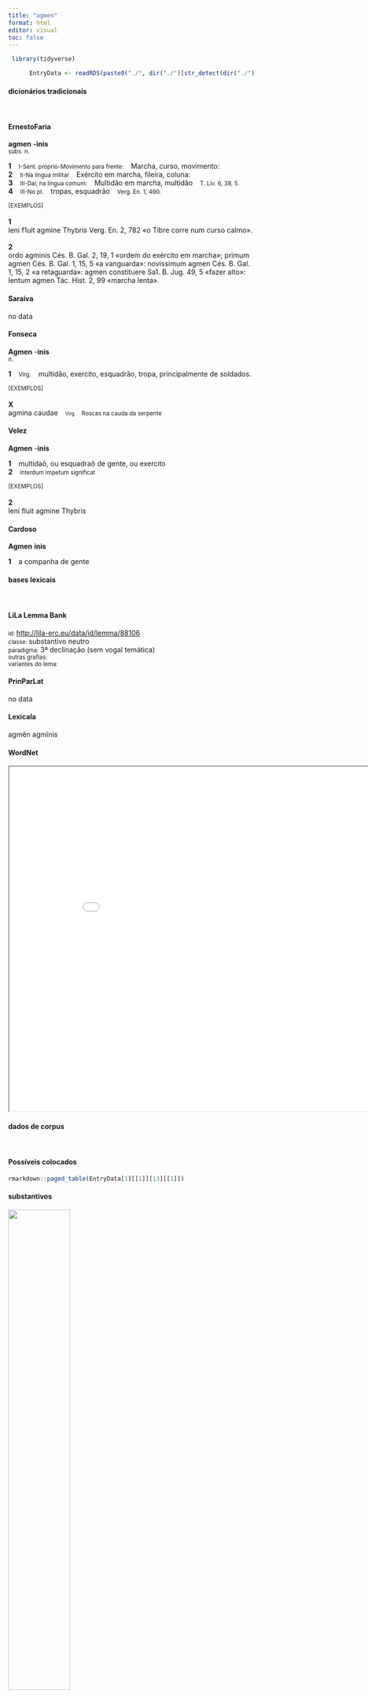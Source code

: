 ```yaml
---
title: "agmen"
format: html
editor: visual
toc: false
---
```



```r
 library(tidyverse) 

      EntryData <- readRDS(paste0("./", dir("./")[str_detect(dir("./"), "_xx97-103-109-101-110xx_.rds")]))

```


#### dicionários tradicionais

&emsp;




::: panel-tabset

#### ErnestoFaria

<b>agmen</b> <b>-ìnis</b> <br> <small>subs. n.</small> <br> <small></small>   <p> <b>1</b> &ensp; <small>I-Sent. próprio-Movimento para frente:</small> &ensp; Marcha, curso, movimento: &ensp; <small></small> <br> <b>2</b> &ensp; <small>II-Na língua militar</small> &ensp; Exército em marcha, fileira, coluna: &ensp; <small></small> <br> <b>3</b> &ensp; <small>III-Daí, na língua comum:</small> &ensp; Multidão em marcha, multidão &ensp; <small>T. Lív. 6, 38, 5.</small> <br> <b>4</b> &ensp; <small>III-No pl.</small> &ensp; tropas, esquadrão &ensp; <small>Verg. En. 1, 490.</small> </p>   <p><small>[EXEMPLOS]</small><br> <br><b>1</b><br>leni f1uit agmine Thybris Verg. En. 2, 782 «o Tibre corre num curso calmo». <br> <br><b>2</b><br>ordo agminis Cés. B. Gal. 2, 19, 1 «ordem do exército em marcha»; primum agmen Cés. B. Gal. 1, 15, 5 «a vanguarda»: novissimum agmen Cés. B. Gal. 1, 15, 2 «a retaguarda»: agmen constituere Sa1. B. Jug. 49, 5 «fazer alto»: lentum agmen Tác. Hist. 2, 99 «marcha lenta». </p>




#### Saraiva

no data




#### Fonseca

<b>Agmen</b> -<b>inis</b> <br> <small>n.</small>   <p> <b>1</b> &ensp; <small>Virg.</small> &ensp; multidão, exercito, esquadrão, tropa, principalmente de soldados. </p>   <p><small>[EXEMPLOS]</small><br> <br><b>X</b><br>agmina caudae &ensp; <small><small>Virg</small></small> &ensp; <small>Roscas na cauda da serpente</small> </p>




#### Velez

<b>Agmen</b> -<b>inis</b>   <p> <b>1</b> &ensp; multidaõ, ou esquadraõ de gente, ou exercito <br> <b>2</b> &ensp; <small>interdum impetum significat</small> </p>   <p><small>[EXEMPLOS]</small><br> <br><b>2</b><br>leni fluit agmine Thybris </p>




#### Cardoso

<b>Agmen</b> <b>inis</b>   <p> <b>1</b> &ensp; a companha de gente </p>


:::



#### bases lexicais

&emsp;






::: panel-tabset

#### LiLa Lemma Bank

<small> id: </small> <a href=' http://lila-erc.eu/data/id/lemma/88106 ' target="_blank"> http://lila-erc.eu/data/id/lemma/88106 </a> <br>
<small> classe: </small> substantivo neutro   <br>
<small> paradigma: </small> 3ª declinação (sem vogal temática) <br>
<small> outras grafias: </small>  <br>
<small> variantes do lema: </small>  <br>





#### PrinParLat

no data




#### Lexicala

agmĕn 
 agmĭnis




#### WordNet

<iframe width='900' height='700' src='Media/Tree__xx97-103-109-101-110xx__sem_type_lexemes_pt.html'>

</iframe>


:::



#### dados de corpus

&emsp;




::: panel-tabset

#### Possíveis colocados

```r

rmarkdown::paged_table(EntryData[1][[1]][13][[1]])

```


#### substantivos

![](./Media/wordcloud__xx97-103-109-101-110xx__BY_collocate_scoreSUBST.webp){width=50% fig-alt='This chart plots collocate by scoreSUBST, for the headword agmen here are all the values plotted: collocate: nouus; scoreSUBST: 0. collocate: noster; scoreSUBST: 0'}




#### adjetivos

![](./Media/wordcloud__xx97-103-109-101-110xx__BY_collocate_scoreADJ.webp){width=50% fig-alt='This chart plots collocate by scoreADJ, for the headword agmen here are all the values plotted: collocate: nouus; scoreADJ: 3. collocate: noster; scoreADJ: 0'}




#### verbos

![](./Media/wordcloud__xx97-103-109-101-110xx__BY_collocate_scoreVERBO.webp){width=50% fig-alt='This chart plots collocate by scoreVERBO, for the headword agmen here are all the values plotted: collocate: nouus; scoreVERBO: 0. collocate: noster; scoreVERBO: 0'}




#### advérbios

![](./Media/wordcloud__xx97-103-109-101-110xx__BY_collocate_scoreADV.webp){width=50% fig-alt='This chart plots collocate by scoreADV, for the headword agmen here are all the values plotted: collocate: nouus; scoreADV: 0. collocate: noster; scoreADV: 0'}




#### preposições e conjunções

![](./Media/wordcloud__xx97-103-109-101-110xx__BY_collocate_scoreFUNC.webp){width=50% fig-alt='This chart plots collocate by scoreFUNC, for the headword agmen here are all the values plotted: collocate: nouus; scoreFUNC: 0. collocate: noster; scoreFUNC: 0'}


:::



::: panel-tabset

#### ExemplosTraduzidos

<p> prima luce confirmata re ab exploratoribus omnem equitatum qui nouissimum <b>agmen</b> moraretur praemisit <br> <small> Caes.Gal.2.11.3 <br> À primeira luz, confirmado o fato por seus batedores, envia antecipadamente toda a cavalaria para que retardasse a última tropa. <small> [JDD] </small> </small> </p>
; <p> his rebus cum iter <b>agminis</b> nostri impediretur non omittendum sibi consilium Neruii existimauerunt <br> <small> Caes.Gal.2.17.5 <br> Como com essas coisas fosse impedido o caminho de nossa tropa, os nérvios estimaram que não deviam deixar de lado o plano. <small> [JDD] </small> </small> </p>





#### Frequência por autor

![](./Media/barchart__xx97-103-109-101-110xx__lemma_BY_author_Frequencies.webp){width=50% fig-alt='This charts plots the frequency of lemma by author_Frequencies. The Vergilius subcorpus registers the highest normalized frequency, with the value of 9.65 and an absolute frequency of 5. The Caesar subcorpus follows, with a normalized frequency of 6.8 and an absolute frequency of 18. the subcorpus with the least normalized frequency is Cicero with the normalized value of 0 and an absolute freqeuncy of 0. here are all the values: subcorpus: Caesar ; normalized frequency: 18 ; absolute frequency: 6.79809653297077. subcorpus: Cicero ; normalized frequency: 0 ; absolute frequency: 0. subcorpus: Horatius ; normalized frequency: 0 ; absolute frequency: 0. subcorpus: Ovidius ; normalized frequency: 0 ; absolute frequency: 0. subcorpus: Phaedrus ; normalized frequency: 0 ; absolute frequency: 0. subcorpus: Sallustius ; normalized frequency: 0 ; absolute frequency: 0. subcorpus: Seneca ; normalized frequency: 4 ; absolute frequency: 0.746533286052892. subcorpus: Suetonius ; normalized frequency: 0 ; absolute frequency: 0. subcorpus: Tacitus ; normalized frequency: 0 ; absolute frequency: 0. subcorpus: Vergilius ; normalized frequency: 5 ; absolute frequency: 9.65250965250965. subcorpus: Hieronymus ; normalized frequency: 0 ; absolute frequency: 0'}




#### Frequência por gênero

![](./Media/barchart__xx97-103-109-101-110xx__lemma_BY_genre_Frequencies.webp){width=50% fig-alt='This charts plots the frequency of lemma by genre_Frequencies. The Poesia.épica subcorpus registers the highest normalized frequency, with the value of 9.65 and an absolute frequency of 5. The Prosa.histórica subcorpus follows, with a normalized frequency of 4.38 and an absolute frequency of 18. the subcorpus with the least normalized frequency is Prosa.oratória with the normalized value of 0 and an absolute freqeuncy of 0. here are all the values: subcorpus: Prosa.histórica ; normalized frequency: 18 ; absolute frequency: 4.38180092017819. subcorpus: Prosa.filosófica ; normalized frequency: 2 ; absolute frequency: 0.329483863527784. subcorpus: Prosa.oratória ; normalized frequency: 0 ; absolute frequency: 0. subcorpus: Prosa.epistolográfica ; normalized frequency: 0 ; absolute frequency: 0. subcorpus: Poesia.lírica ; normalized frequency: 0 ; absolute frequency: 0. subcorpus: Poesia.didática ; normalized frequency: 0 ; absolute frequency: 0. subcorpus: Poesia.trágica ; normalized frequency: 2 ; absolute frequency: 1.73731758165393. subcorpus: Poesia.épica ; normalized frequency: 5 ; absolute frequency: 9.65250965250965. subcorpus: Prosa.ficcional ; normalized frequency: 0 ; absolute frequency: 0'}




#### Frequência por século

![](./Media/barchart__xx97-103-109-101-110xx__lemma_BY_period_Frequencies.webp){width=50% fig-alt='This charts plots the frequency of lemma by period_Frequencies. The I.a.C. subcorpus registers the highest normalized frequency, with the value of 1.07 and an absolute frequency of 23. The I.a.C. subcorpus follows, with a normalized frequency of 1.07 and an absolute frequency of 23. the subcorpus with the least normalized frequency is II.d.C. with the normalized value of 0 and an absolute freqeuncy of 0. here are all the values: subcorpus: I.a.C. ; normalized frequency: 23 ; absolute frequency: 1.07051431231091. subcorpus: I.d.C. ; normalized frequency: 4 ; absolute frequency: 0.611901483861098. subcorpus: II.d.C. ; normalized frequency: 0 ; absolute frequency: 0. subcorpus: IV.d.C. ; normalized frequency: 0 ; absolute frequency: 0'}


:::

